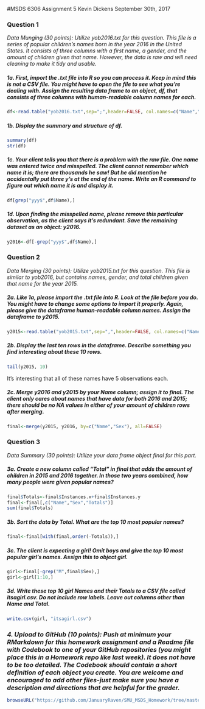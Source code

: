 #MSDS 6306 Assignment 5
Kevin Dickens
September 30th, 2017

### Question 1
*Data Munging (30 points): Utilize yob2016.txt for this question. This file is a series of popular children's names born in the year 2016 in the United States. It consists of three columns with a first name, a gender, and the amount of children given that name. However, the data is raw and will need cleaning to make it tidy and usable.*

##### **1a. First, import the .txt file into R so you can process it. Keep in mind this is not a CSV file. You might have to open the file to see what you're dealing with. Assign the resulting data frame to an object, df, that consists of three columns with human-readable column names for each.**

```r
df<-read.table("yob2016.txt",sep=";",header=FALSE, col.names=c("Name","Sex","Instances"))
```

##### **1b. Display the summary and structure of df.**

```r
summary(df)
str(df)
```

##### **1c. Your client tells you that there is a problem with the raw file. One name was entered twice and misspelled. The client cannot remember which name it is; there are thousands he saw! But he did mention he accidentally put three y's at the end of the name. Write an R command to figure out which name it is and display it.**

```r
df[grep("yyy$",df$Name),]
```

##### **1d. Upon finding the misspelled name, please remove this particular observation, as the client says it's redundant. Save the remaining dataset as an object: y2016.**

```r
y2016<-df[-grep("yyy$",df$Name),]
```

### Question 2
*Data Merging (30 points): Utilize yob2015.txt for this question. This file is similar to yob2016, but contains names, gender, and total children given that name for the year 2015.*

##### **2a. Like 1a, please import the .txt file into R. Look at the file before you do. You might have to change some options to import it properly. Again, please give the dataframe human-readable column names. Assign the dataframe to y2015.**

```r
y2015<-read.table("yob2015.txt",sep=",",header=FALSE, col.names=c("Name","Sex","Instances"))
```
##### **2b. Display the last ten rows in the dataframe. Describe something you find interesting about these 10 rows.**

```r
tail(y2015, 10)
```
It's interesting that all of these names have 5 observations each.

##### **2c. Merge y2016 and y2015 by your Name column; assign it to final. The client only cares about names that have data for both 2016 and 2015; there should be no NA values in either of your amount of children rows after merging.**

```r
final<-merge(y2015, y2016, by=c("Name","Sex"), all=FALSE)
```

### Question 3
*Data Summary (30 points): Utilize your data frame object final for this part.*

##### **3a. Create a new column called "Total" in final that adds the amount of children in 2015 and 2016 together. In those two years combined, how many people were given popular names?**

```r
final$Totals<-final$Instances.x+final$Instances.y
final<-final[,c("Name","Sex","Totals")]
sum(final$Totals)
```

##### **3b. Sort the data by Total. What are the top 10 most popular names?**

```r
final<-final[with(final,order(-Totals)),]
```


##### **3c. The client is expecting a girl! Omit boys and give the top 10 most popular girl's names. Assign this to object girl.**

```r
girl<-final[-grep("M",final$Sex),]
girl<-girl[1:10,]
```

##### **3d. Write these top 10 girl Names and their Totals to a CSV file called itsagirl.csv. Do not include row labels. Leave out columns other than Name and Total.**

```r
write.csv(girl, "itsagirl.csv")
```
### *4.  Upload to GitHub (10 points): Push at minimum your RMarkdown for this homework assignment and a Readme file with Codebook to one of your GitHub repositories (you might place this in a Homework repo like last week). It does not have to be too detailed. The Codebook should contain a short definition of each object you create. You are welcome and encouraged to add other files-just make sure you have a description and directions that are helpful for the grader.*

```r
browseURL("https://github.com/JanuaryRaven/SMU_MSDS_Homework/tree/master/Unit5")
```